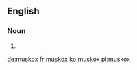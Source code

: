 ==English==

===Noun===
{{en-noun|muskoxen}}

# {{alternative spelling of|musk ox|lang=en}}

[[de:muskox]]
[[fr:muskox]]
[[ko:muskox]]
[[pl:muskox]]